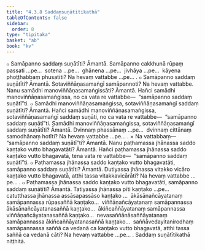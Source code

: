 ```yaml
---
title: "4.3.8 Saddaṃsuṇātītikathā"
tableOfContents: false
sidebar:
  order: 8
type: "tipitaka"
basket: "ab"
book: "kv"
---
```



<DynamicBreadcrumb />

<Division number="823" book="kv">

<Paragraph number="2569" book="kv">
๐ Samāpanno saddaṃ suṇātīti? Āmantā. Samāpanno cakkhunā rūpaṃ passati …pe…  sotena …pe…  ghānena …pe…  jivhāya …pe…  kāyena phoṭṭhabbaṃ phusatīti? Na hevaṃ vattabbe …pe… .
</Paragraph>

<Paragraph number="2570" book="kv">
๐ Samāpanno saddaṃ suṇātīti? Āmantā. Sotaviññāṇasamaṅgī samāpannoti? Na hevaṃ vattabbe. Nanu samādhi manoviññāṇasamaṅgissāti? Āmantā. Hañci samādhi manoviññāṇasamaṅgissa, no ca vata re vattabbe—  “samāpanno saddaṃ suṇātī”ti.
</Paragraph>

<Paragraph number="2571" book="kv">
๐ Samādhi manoviññāṇasamaṅgissa, sotaviññāṇasamaṅgī saddaṃ suṇātīti? Āmantā. Hañci samādhi manoviññāṇasamaṅgissa, sotaviññāṇasamaṅgī saddaṃ suṇāti, no ca vata re vattabbe—  “samāpanno saddaṃ suṇātī”ti. Samādhi manoviññāṇasamaṅgissa, sotaviññāṇasamaṅgī saddaṃ suṇātīti? Āmantā. Dvinnaṃ phassānaṃ …pe…  dvinnaṃ cittānaṃ samodhānaṃ hotīti? Na hevaṃ vattabbe …pe… .
</Paragraph>

</Division>
<Division number="824" book="kv">

<Paragraph number="2572" book="kv">
× Na vattabbaṃ—  “samāpanno saddaṃ suṇātī”ti? Āmantā. Nanu paṭhamassa jhānassa saddo kaṇṭako vutto bhagavatāti? Āmantā. Hañci paṭhamassa jhānassa saddo kaṇṭako vutto bhagavatā, tena vata re vattabbe—  “samāpanno saddaṃ suṇātī”ti.
</Paragraph>

</Division>
<Division number="825" book="kv">

<Paragraph number="2573" book="kv">
๐ Paṭhamassa jhānassa saddo kaṇṭako vutto bhagavatāti, samāpanno saddaṃ suṇātīti? Āmantā. Dutiyassa jhānassa vitakko vicāro kaṇṭako vutto bhagavatā, atthi tassa vitakkavicārāti? Na hevaṃ vattabbe …pe… .
</Paragraph>

<Paragraph number="2574" book="kv">
๐ Paṭhamassa jhānassa saddo kaṇṭako vutto bhagavatāti, samāpanno saddaṃ suṇātīti? Āmantā. Tatiyassa jhānassa pīti kaṇṭako …pe…  catutthassa jhānassa assāsapassāso kaṇṭako …  ākāsānañcāyatanaṃ samāpannassa rūpasaññā kaṇṭako…  viññāṇañcāyatanaṃ samāpannassa ākāsānañcāyatanasaññā kaṇṭako…  ākiñcaññāyatanaṃ samāpannassa viññāṇañcāyatanasaññā kaṇṭako…  nevasaññānāsaññāyatanaṃ samāpannassa ākiñcaññāyatanasaññā kaṇṭako…  saññāvedayitanirodhaṃ samāpannassa saññā ca vedanā ca kaṇṭako vutto bhagavatā, atthi tassa saññā ca vedanā cāti? Na hevaṃ vattabbe …pe… .

</Paragraph>
</Division>

<Paragraph number="2575" type="center" book="kv">
Saddaṃ suṇātītikathā niṭṭhitā.
</Paragraph>